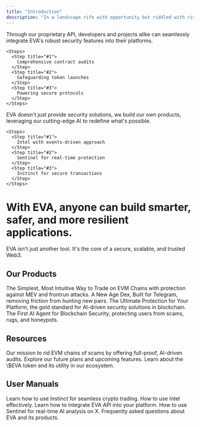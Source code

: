 ```yaml
---
title: "Introduction"
description: "In a landscape rife with opportunity but riddled with risk, EVA stands as the unwavering guardian of EVM ecosystems. With our AI-powered, industry-defining security, we're not just protecting Web3; we're empowering its evolution."
---
```


<Columns cols={1}>
  <Card title="Seamless Integration" icon="memory">
    Through our proprietary API, developers and projects alike can seamlessly integrate EVA's robust security features into their platforms.

    <Steps>
      <Step title="#1">
        Comprehensive contract audits
      </Step>
      <Step title="#2">
        Safeguarding token launches
      </Step>
      <Step title="#3">
        Powering secure protocols
      </Step>
    </Steps>
  </Card>
  <Card title="Innovative Products" icon="palette">
    EVA doesn't just provide security solutions, we build our own products, leveraging our cutting-edge AI to redefine what's possible.

    <Steps>
      <Step title="#1">
        Intel with events-driven approach
      </Step>
      <Step title="#2">
        Sentinel for real-time protection
      </Step>
      <Step title="#3">
        Instinct for secure transactions
      </Step>
    </Steps>
  </Card>
</Columns>

<Card>
<h1 style={{ color:"#f7941d",textAlign:"center" }}>
With EVA, anyone can build smarter, safer, and more resilient applications.

</h1>

<Warning>
  EVA isn't just another tool. It's the core of a secure, scalable, and trusted Web3.
</Warning>
</Card>

## Our Products

<Columns cols={2}>
  <Card title="Instinct" href="/Instinct">
    The Simplest, Most Intuitive Way to Trade on EVM Chains with protection against MEV and frontrun attacks.
  </Card>
  <Card title="Intel" href="/Intel">
    A New Age Dex, Built for Telegram, removing friction from hunting new pairs.
  </Card>
  <Card title="API" href="/API">
    The Ultimate Protection for Your Platform, the gold standard for AI-driven security solutions in blockchain.
  </Card>
  <Card title="Sentinel" href="/Sentinel">
    The First AI Agent for Blockchain Security, protecting users from scams, rugs, and honeypots.
  </Card>
</Columns>

## Resources

<Columns cols={3}>
  <Card title="Vision" href="/Vision">
    Our mission to rid EVM chains of scams by offering full-proof, AI-driven audits.
  </Card>
  <Card title="Roadmap" href="/Roadmap">
    Explore our future plans and upcoming features.
  </Card>
  <Card title="Tokenomics" href="/Tokenomics">
    Learn about the \$EVA token and its utility in our ecosystem.
  </Card>
</Columns>

## User Manuals

<Columns cols={3}>
  <Card title="Instict" href="/UserManuals/Instinct">
    Learn how to use Instinct for seamless crypto trading.
  </Card>
  <Card title="Intel" href="/UserManuals/Intel/NewLaunches">
    How to use Intel effectively.
  </Card>
  <Card title="API" href="/UserManuals/API">
    Learn how to integrate EVA API into your platform.
  </Card>
</Columns>

<Columns cols={2}>
  <Card title="Sentinel" href="/UserManuals/Sentinel">
    How to use Sentinel for real-time AI analysis on X.
  </Card>
  <Card title="FAQs" href="/FAQs">
    Frequently asked questions about EVA and its products.
  </Card>
</Columns>
